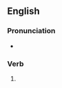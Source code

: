==English==

===Pronunciation===
* {{IPA|/dæbd/|lang=en}}

===Verb===
{{head|en|verb form}}

# {{en-past of|dab}}